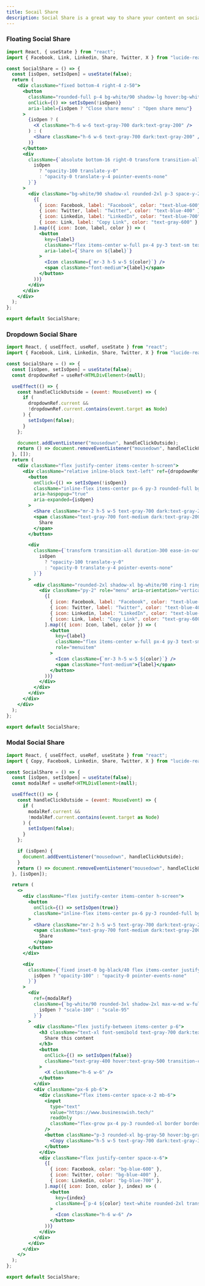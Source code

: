 ```yaml
---
title: Socail Share
description: Social Share is a great way to share your content on social media platforms.
---
```


### Floating Social Share
<Preview>
<FABSocialShare />
</Preview>

```jsx showLineNumbers
import React, { useState } from "react";
import { Facebook, Link, Linkedin, Share, Twitter, X } from "lucide-react";

const SocialShare = () => {
  const [isOpen, setIsOpen] = useState(false);
  return (
    <div className="fixed bottom-4 right-4 z-50">
      <button
        className="rounded-full p-4 bg-white/90 shadow-lg hover:bg-white/95 transform transition-all duration-300 ease-in-out hover:scale-105 dark:bg-gray-800/90 dark:hover:bg-gray-800/95"
        onClick={() => setIsOpen(!isOpen)}
        aria-label={isOpen ? "Close share menu" : "Open share menu"}
      >
        {isOpen ? (
          <X className="h-6 w-6 text-gray-700 dark:text-gray-200" />
        ) : (
          <Share className="h-6 w-6 text-gray-700 dark:text-gray-200" />
        )}
      </button>
      <div
        className={`absolute bottom-16 right-0 transform transition-all duration-300 ease-in-out ${
          isOpen
            ? "opacity-100 translate-y-0"
            : "opacity-0 translate-y-4 pointer-events-none"
        }`}
      >
        <div className="bg-white/90 shadow-xl rounded-2xl p-3 space-y-2 dark:bg-gray-800/90 min-w-[200px]">
          {[
            { icon: Facebook, label: "Facebook", color: "text-blue-600" },
            { icon: Twitter, label: "Twitter", color: "text-blue-400" },
            { icon: Linkedin, label: "LinkedIn", color: "text-blue-700" },
            { icon: Link, label: "Copy Link", color: "text-gray-600" },
          ].map(({ icon: Icon, label, color }) => (
            <button
              key={label}
              className="flex items-center w-full px-4 py-3 text-sm text-gray-700 hover:bg-gray-50/90 rounded-xl transition-colors duration-200 dark:text-gray-200 dark:hover:bg-gray-700/50"
              aria-label={`Share on ${label}`}
            >
              <Icon className={`mr-3 h-5 w-5 ${color}`} />
              <span className="font-medium">{label}</span>
            </button>
          ))}
        </div>
      </div>
    </div>
  );
};

export default SocialShare;
```

### Dropdown Social Share

<Preview>
<DropdownSocialShare />
</Preview>

```jsx showLineNumbers
import React, { useEffect, useRef, useState } from "react";
import { Facebook, Link, Linkedin, Share, Twitter, X } from "lucide-react";

const SocialShare = () => {
  const [isOpen, setIsOpen] = useState(false);
  const dropdownRef = useRef<HTMLDivElement>(null);

  useEffect(() => {
    const handleClickOutside = (event: MouseEvent) => {
      if (
        dropdownRef.current &&
        !dropdownRef.current.contains(event.target as Node)
      ) {
        setIsOpen(false);
      }
    };

    document.addEventListener("mousedown", handleClickOutside);
    return () => document.removeEventListener("mousedown", handleClickOutside);
  }, []);
  return (
    <div className="flex justify-center items-center h-screen">
      <div className="relative inline-block text-left" ref={dropdownRef}>
        <button
          onClick={() => setIsOpen(!isOpen)}
          className="inline-flex items-center px-6 py-3 rounded-full bg-white/90 shadow-md hover:bg-white/95 transform transition-all duration-300 ease-in-out hover:scale-105 dark:bg-gray-800/90 dark:hover:bg-gray-800/95"
          aria-haspopup="true"
          aria-expanded={isOpen}
        >
          <Share className="mr-2 h-5 w-5 text-gray-700 dark:text-gray-200" />
          <span className="text-gray-700 font-medium dark:text-gray-200">
            Share
          </span>
        </button>

        <div
          className={`transform transition-all duration-300 ease-in-out absolute right-0 mt-2 w-56 ${
            isOpen
              ? "opacity-100 translate-y-0"
              : "opacity-0 translate-y-4 pointer-events-none"
          }`}
        >
          <div className="rounded-2xl shadow-xl bg-white/90 ring-1 ring-black/5 dark:bg-gray-800/90">
            <div className="py-2" role="menu" aria-orientation="vertical">
              {[
                { icon: Facebook, label: "Facebook", color: "text-blue-600" },
                { icon: Twitter, label: "Twitter", color: "text-blue-400" },
                { icon: Linkedin, label: "LinkedIn", color: "text-blue-700" },
                { icon: Link, label: "Copy Link", color: "text-gray-600" },
              ].map(({ icon: Icon, label, color }) => (
                <button
                  key={label}
                  className="flex items-center w-full px-4 py-3 text-sm text-gray-700 hover:bg-gray-50/90 transition-colors duration-200 dark:text-gray-200 dark:hover:bg-gray-700/50"
                  role="menuitem"
                >
                  <Icon className={`mr-3 h-5 w-5 ${color}`} />
                  <span className="font-medium">{label}</span>
                </button>
              ))}
            </div>
          </div>
        </div>
      </div>
    </div>
  );
};

export default SocialShare;
```

### Modal Social Share
<Preview>
<ModalSocialShare />
</Preview>

```jsx showLineNumbers
import React, { useEffect, useRef, useState } from "react";
import { Copy, Facebook, Linkedin, Share, Twitter, X } from "lucide-react";

const SocialShare = () => {
  const [isOpen, setIsOpen] = useState(false);
  const modalRef = useRef<HTMLDivElement>(null);

  useEffect(() => {
    const handleClickOutside = (event: MouseEvent) => {
      if (
        modalRef.current &&
        !modalRef.current.contains(event.target as Node)
      ) {
        setIsOpen(false);
      }
    };

    if (isOpen) {
      document.addEventListener("mousedown", handleClickOutside);
    }
    return () => document.removeEventListener("mousedown", handleClickOutside);
  }, [isOpen]);

  return (
    <>
      <div className="flex justify-center items-center h-screen">
        <button
          onClick={() => setIsOpen(true)}
          className="inline-flex items-center px-6 py-3 rounded-full bg-white/90 shadow-md hover:bg-white/95 transform transition-all duration-300 ease-in-out hover:scale-105 dark:bg-gray-800/90 dark:hover:bg-gray-800/95"
        >
          <Share className="mr-2 h-5 w-5 text-gray-700 dark:text-gray-200" />
          <span className="text-gray-700 font-medium dark:text-gray-200">
            Share
          </span>
        </button>
      </div>

      <div
        className={`fixed inset-0 bg-black/40 flex items-center justify-center p-4 transition-opacity duration-300 ${
          isOpen ? "opacity-100" : "opacity-0 pointer-events-none"
        }`}
      >
        <div
          ref={modalRef}
          className={`bg-white/90 rounded-3xl shadow-2xl max-w-md w-full transform transition-all duration-300 dark:bg-gray-800/90 ${
            isOpen ? "scale-100" : "scale-95"
          }`}
        >
          <div className="flex justify-between items-center p-6">
            <h3 className="text-xl font-semibold text-gray-700 dark:text-gray-200">
              Share this content
            </h3>
            <button
              onClick={() => setIsOpen(false)}
              className="text-gray-400 hover:text-gray-500 transition-colors duration-200"
            >
              <X className="h-6 w-6" />
            </button>
          </div>
          <div className="px-6 pb-6">
            <div className="flex items-center space-x-2 mb-6">
              <input
                type="text"
                value="https://www.businesswish.tech/"
                readOnly
                className="flex-grow px-4 py-3 rounded-xl border border-gray-200 bg-gray-50/50 text-gray-700 dark:border-gray-700 dark:bg-gray-900/50 dark:text-gray-300"
              />
              <button className="p-3 rounded-xl bg-gray-50 hover:bg-gray-100 transition-colors duration-200 dark:bg-gray-900 dark:hover:bg-gray-800">
                <Copy className="h-5 w-5 text-gray-700 dark:text-gray-300" />
              </button>
            </div>
            <div className="flex justify-center space-x-6">
              {[
                { icon: Facebook, color: "bg-blue-600" },
                { icon: Twitter, color: "bg-blue-400" },
                { icon: Linkedin, color: "bg-blue-700" },
              ].map(({ icon: Icon, color }, index) => (
                <button
                  key={index}
                  className={`p-4 ${color} text-white rounded-2xl transform transition-all duration-300 ease-in-out hover:scale-110 hover:shadow-lg`}
                >
                  <Icon className="h-6 w-6" />
                </button>
              ))}
            </div>
          </div>
        </div>
      </div>
    </>
  );
};

export default SocialShare;
``` 